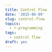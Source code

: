 ```yaml
---
title: Control Flow
date: '2015-06-09'
slug: control-flow
topics:
  - r-programming
tags:
  - control flow
draft: yes
---
```


